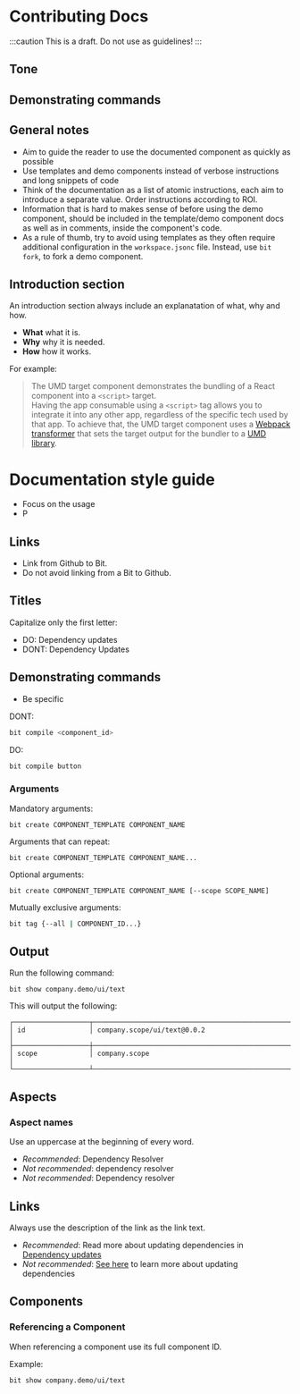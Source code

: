 # Contributing Docs

:::caution This is a draft. Do not use as guidelines!
:::

## Tone

## Demonstrating commands

## General notes

- Aim to guide the reader to use the documented component as quickly as possible
- Use templates and demo components instead of verbose instructions and long snippets of code
- Think of the documentation as a list of atomic instructions, each aim to introduce a separate value. Order instructions according to ROI.
- Information that is hard to makes sense of before using the demo component, should be included in the template/demo component docs as well as in comments, inside the component's code.
- As a rule of thumb, try to avoid using templates as they often require additional configuration in the `workspace.jsonc` file. Instead, use `bit fork`, to fork a demo component.

## Introduction section

An introduction section always include an explanatation of what, why and how.

- **What** what it is.
- **Why** why it is needed.
- **How** how it works.

For example:

<!-- NEED: change to a simpler example here -->
> The UMD target component demonstrates the bundling of a React component into a `<script>` target.  
> Having the app consumable using a `<script>` tag allows you to integrate it into any other app, regardless of the specific tech used by that app.
> To achieve that, the UMD target component uses a [Webpack transformer](https://bit.dev/teambit/webpack/content/configure-webpack/~compositions) that sets the target output for the bundler to a [UMD library](https://webpack.com/libraries).

<!-- TODO: Move to the `teambit.docs/documenting-components` component -->
<!-- ## Labels

Labels serve two purposes:

- They promote discoverability
- They provide context in a clear and concise manner

The list of labels should include keywords that are likely to be used as search queries by users looking for a component of that type.

The classification of the component in Bit's taxonomy. For example, `env`, `build task`, `app`, `template`, etc.
To prevent the list of labels from becoming too long, try to include only those categories that are placed highest in Bit's taxonomy hierarchy. For example,
a component of type `env` will most probably also register its own build tasks. In this case, labeling it with `build task` is redundant as the reader already expects it to provide build tasks. -->

<!-- - Third party tools used by the component. For example, `Webpack`, `Typescript`, etc.

- Third party providers used by the component. for example, `Netlify`, `Cloudflare`, `Zappier`, etc.

- Frameworks and runtime environments used by the component. For example, `React`, `NodeJS`, `Angular`, `Deno`, etc. -->

# Documentation style guide

 - Focus on the usage
 - P
 

## Links
- Link from Github to Bit.
- Do not avoid linking from a Bit to Github. 

## Titles

Capitalize only the first letter:

- DO: Dependency updates
- DONT: Dependency Updates

## Demonstrating commands

- Be specific

DONT:

```bash
bit compile <component_id>
```

DO:

```bash
bit compile button
```

### Arguments

Mandatory arguments:

```
bit create COMPONENT_TEMPLATE COMPONENT_NAME
```

Arguments that can repeat:

```
bit create COMPONENT_TEMPLATE COMPONENT_NAME...
```

Optional arguments:

```
bit create COMPONENT_TEMPLATE COMPONENT_NAME [--scope SCOPE_NAME]
```

Mutually exclusive arguments:

```bash
bit tag {--all | COMPONENT_ID...}
```

## Output

Run the following command:

```
bit show company.demo/ui/text
```

This will output the following:

```
┌───────────────────┬──────────────────────────────────────────────────────────┐
│ id                │ company.scope/ui/text@0.0.2                              │
├───────────────────┼──────────────────────────────────────────────────────────┤
│ scope             │ company.scope                                            │
└───────────────────┴──────────────────────────────────────────────────────────┘
```

## Aspects

### Aspect names

Use an uppercase at the beginning of every word.

- _Recommended_: Dependency Resolver
- _Not recommended_: dependency resolver
- _Not recommended_: Dependency resolver

## Links

Always use the description of the link as the link text.

- _Recommended_: Read more about updating dependencies in [Dependency updates](#)
- _Not recommended_: [See here](#) to learn more about updating dependencies

## Components

### Referencing a Component

When referencing a component use its full component ID.

Example:
```
bit show company.demo/ui/text
```


<!-- 
TODO: What does this means?

## Code snippets

### Static codeblocks
 

-->
